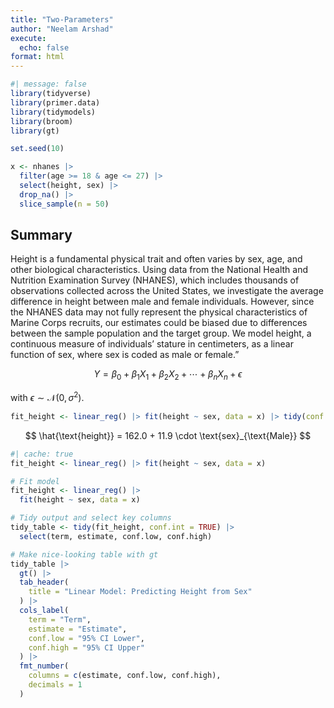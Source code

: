 ```yaml
---
title: "Two-Parameters"
author: "Neelam Arshad"
execute: 
  echo: false
format: html
---
```


```r
#| message: false
library(tidyverse) 
library(primer.data)
library(tidymodels)
library(broom)
library(gt)
```


```r
set.seed(10)

x <- nhanes |>
  filter(age >= 18 & age <= 27) |>
  select(height, sex) |>
  drop_na() |>
  slice_sample(n = 50) 
```

## Summary
Height is a fundamental physical trait and often varies by sex, age, and other biological characteristics. Using data from the National Health and Nutrition Examination Survey (NHANES), which includes thousands of observations collected across the United States, we investigate the average difference in height between male and female individuals. However, since the NHANES data may not fully represent the physical characteristics of Marine Corps recruits, our estimates could be biased due to differences between the sample population and the target group. We model height, a continuous measure of individuals' stature in centimeters, as a linear function of sex, where sex is coded as male or female.”


$$
Y = \beta_0 + \beta_1 X_1 + \beta_2 X_2 + \cdots + \beta_n X_n + \epsilon
$$

with $\epsilon \sim \mathcal{N}(0, \sigma^2)$.

```r
fit_height <- linear_reg() |> fit(height ~ sex, data = x) |> tidy(conf.int = TRUE)
```


$$
\hat{\text{height}} = 162.0 + 11.9 \cdot \text{sex}_{\text{Male}}
$$


```r
#| cache: true
fit_height <- linear_reg() |> fit(height ~ sex, data = x)
```


```r
# Fit model
fit_height <- linear_reg() |> 
  fit(height ~ sex, data = x)

# Tidy output and select key columns
tidy_table <- tidy(fit_height, conf.int = TRUE) |>
  select(term, estimate, conf.low, conf.high)

# Make nice-looking table with gt
tidy_table |> 
  gt() |> 
  tab_header(
    title = "Linear Model: Predicting Height from Sex"
  ) |>
  cols_label(
    term = "Term",
    estimate = "Estimate",
    conf.low = "95% CI Lower",
    conf.high = "95% CI Upper"
  ) |>
  fmt_number(
    columns = c(estimate, conf.low, conf.high),
    decimals = 1
  )
```
